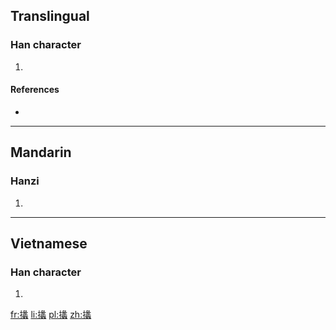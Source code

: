 ==Translingual==

===Han character===
{{Han char|rn=64|rad=手|as=21|sn=24|four=5703<sub>6</sub>|canj=手女人戈 (QVOI)}}

# {{defn|Han|sort=手21}}

====References====
* {{Han ref|kx=0465.120|dkj=13052|dj=0814.070|hdz=31992.100|uh=652D|ud=25901|bh=F8A9|bd=63657}}

----

==Mandarin==

===Hanzi===
{{cmn-hanzi|pin=[[lì]] ([[li4]])|wg=li<sup>4</sup>}}

# {{defn|Mandarin|sort=手21}}

----

==Vietnamese==

===Han character===
{{vi-hantu|[[lảy]]|rs=手21}}

# {{defn|Vietnamese|sort=手21}}

[[fr:攭]]
[[li:攭]]
[[pl:攭]]
[[zh:攭]]